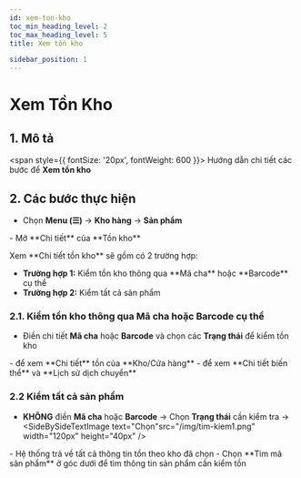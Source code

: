 ```yaml
---
id: xem-ton-kho
toc_min_heading_level: 2
toc_max_heading_level: 5
title: Xem tồn kho 

sidebar_position: 1
---
```




# Xem Tồn Kho
## 1. Mô tả

 <span style={{ fontSize: '20px', fontWeight: 600 }}>
  Hướng dẫn chi tiết các bước để <strong>Xem tồn kho</strong>
</span>

## 2. Các bước thực hiện
- Chọn **Menu (☰)** → **Kho hàng** → **Sản phẩm**
<CustomImage src="/img/dieuchuyen1(test).png" alt="Ảnh Xem tồn kho" />
- Mở **Chi tiết** của **Tồn kho**
<CustomImage src="/img/xem-ton-kho.png" alt="Ảnh Xem tồn kho" />
<div
  style={{
    backgroundColor: '#dcf8e0', 
    padding: '12px 16px',
    borderRadius: '6px',
    lineHeight: '1.6',
    border: '3px solid #dcf8e0',
  }}
>
  <p>Xem **Chi tiết tồn kho** sẽ gồm có 2 trường hợp:</p>
  <ul style={{ marginLeft: '20px', paddingLeft: '16px' }}>
    <li><strong>Trường hợp 1:</strong> Kiểm tồn kho thông qua **Mã cha** hoặc **Barcode** cụ thể</li>
    <li><strong>Trường hợp 2:</strong> Kiểm tất cả sản phẩm</li>
  </ul>
</div>

### 2.1. Kiểm tồn kho thông qua **Mã cha** hoặc **Barcode** cụ thể

- Điền chi tiết **Mã cha** hoặc **Barcode** và chọn các **Trạng thái** để kiểm tồn kho
<CustomImage src="/img/xem-ton-kho1.png" alt="Ảnh Xem tồn kho" />
- <SideBySideTextImage text="Chọn"src="/img/chi-tiet2.png"  width="70px" height="40px" />  để xem **Chi tiết** tồn của **Kho/Cửa hàng**
<CustomImage src="/img/xem-ton-kho2.png" alt="Ảnh Xem tồn kho" />
 - <SideBySideTextImage text="Chọn"src="/img/chi-tiet2.png"  width="70px" height="40px" />  để xem **Chi tiết biến thể** và **Lịch sử dịch chuyển**
<CustomImage src="/img/xem-ton-kho4.png" alt="Ảnh Xem tồn kho" />

### 2.2 Kiểm tất cả sản phẩm

- **KHÔNG** điền **Mã cha** hoặc **Barcode** → Chọn **Trạng thái** cần kiểm tra → <SideBySideTextImage text="Chọn"src="/img/tim-kiem1.png"  width="120px" height="40px" />
<CustomImage src="/img/xem-ton-kho5.png" alt="Ảnh Xem tồn kho" />
- Hệ thống trả về tất cả thông tin tồn theo kho đã chọn
- Chọn **Tìm mã sản phẩm** ở góc dưới để tìm thông tin sản phẩm cần kiểm tồn
<CustomImage src="/img/xem-ton-kho6.png" alt="Ảnh Xem tồn kho" />
